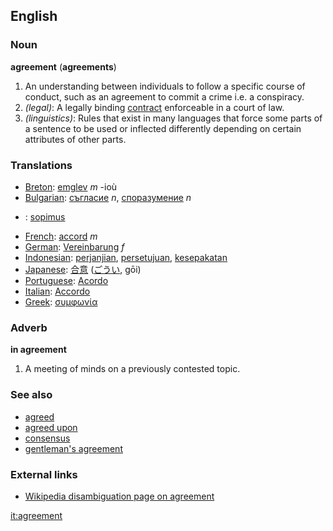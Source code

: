 ==English==

===Noun===
'''agreement''' ('''agreements''')
#An understanding between individuals to follow a specific course of conduct, such as an agreement to commit a crime i.e. a conspiracy.
#''(legal)'': A legally binding [[contract]] enforceable in a court of law.
#''(linguistics)'': Rules that exist in many languages that force some parts of a sentence to be used or inflected differently depending on certain attributes of other parts.

=== Translations ===
*[[Breton]]: [[emglev]] ''m'' -ioù
*[[Bulgarian]]: [[съгласие]] ''n'', [[споразумение]] ''n''
*{{fi}}: [[sopimus]]
*[[French]]: [[accord]] ''m''
*[[German]]: [[Vereinbarung]] ''f''
*[[Indonesian]]: [[janji|perjanjian]], [[setuju|persetujuan]], [[sepakat|kesepakatan]]
*[[Japanese]]: [[合意]] ([[ごうい]], gōi)
*[[Portuguese]]: [[Acordo]]
*[[Italian]]: [[Accordo]]
*[[Greek]]: [[συμφωνία]]

===Adverb===
'''in agreement'''
#A meeting of minds on a previously contested topic.

===See also===
*[[agreed]]
*[[agreed upon]]
*[[consensus]]
*[[gentleman's agreement]]

===External links===
*[[w:agreement|Wikipedia disambiguation page on agreement]]

[[it:agreement]]